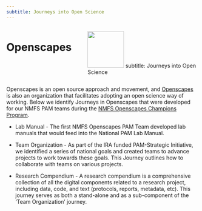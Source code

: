 ```yaml
---
subtitle: Journeys into Open Science
---
```

::: columns
:::{.column width="40%"}

# Openscapes 

::: 
:::{.column width="60%"}

![](images/openscapes_hex.png){width=1in}
subtitle: Journeys into Open Science

:::
:::

Openscapes is an open source approach and movement, and [Openscapes](https://openscapes.org/) is also an organization that facilitates adopting an open science way of working. Below we identify Journeys in Openscapes that were developed for our NMFS PAM teams during the [NMFS Openscapes Champions Program](https://nmfs-openscapes.github.io/).

-   Lab Manual - The first NMFS Openscapes PAM Team developed lab manuals that would feed into the National PAM Lab Manual.

-   Team Organization - As part of the IRA funded PAM-Strategic Initiative, we identified a series of national goals and created teams to advance projects to work towards these goals. This Journey outlines how to collaborate with teams on various projects.

-   Research Compendium - A research compendium is a comprehensive collection of all the digital components related to a research project, including data, code, and text (protocols, reports, metadata, etc). This journey serves as both a stand-alone and as a sub-component of the 'Team Organization' journey.
